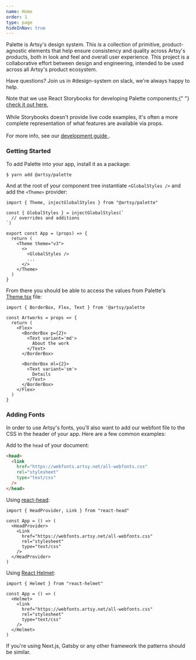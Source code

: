```yaml
---
name: Home
order: 1
type: page
hideInNav: true
---
```


<ArtsyLogoIcon height={80} mt={0.5} />

Palette is Artsy's design system. This is a collection of primitive,
product-agnostic elements that help ensure consistency and quality across
Artsy's products, both in look and feel and overall user experience. This
project is a collaborative effort between design and engineering, intended to be
used across all Artsy's product ecosystem.

Have questions? Join us in #design-system on slack, we're always happy to help.

<Message variant="info" title="Palette Storybook">
  Note that we use React Storybooks for developing Palette components;{" "}
  <a href="https://palette-storybook.artsy.net/" target="_blank">
    check it out here.
  </a>
  <br /> <br />
  While Storybooks doesn't provide live code examples, it's often a more
  complete representation of what features are available via props. <br />
  <br /> For more info, see our <a
    href="https://palette.artsy.net/guides/development"
    target="_blank"
  >
    development guide
  </a>.
</Message>

### Getting Started

To add Palette into your app, install it as a package:

```bash
$ yarn add @artsy/palette
```

And at the root of your component tree instantiate `<GlobalStyles />` and add
the `<Theme>` provider:

```tsx
import { Theme, injectGlobalStyles } from "@artsy/palette"

const { GlobalStyles } = injectGlobalStyles(`
  // overrides and additions
`)

export const App = (props) => {
  return (
    <Theme theme="v3">
      <>
        <GlobalStyles />
        ...
      </>
    </Theme>
  )
}
```

From there you should be able to access the values from Palette's
[Theme.tsx](https://github.com/artsy/palette/blob/main/packages/palette/src/Theme.tsx)
file:

```tsx
import { BorderBox, Flex, Text } from '@artsy/palette

const Artworks = props => {
  return (
    <Flex>
      <BorderBox p={2}>
        <Text variant='md'>
          About the work
        </Text>
      </BorderBox>

      <BorderBox ml={2}>
        <Text variant='sm'>
          Details
        </Text>
      </BorderBox>
    </Flex>
  )
}
```

### Adding Fonts

In order to use Artsy's fonts, you'll also want to add our webfont file to the
CSS in the header of your app. Here are a few common examples:

Add to the `head` of your document:

```html
<head>
  <link
    href="https://webfonts.artsy.net/all-webfonts.css"
    rel="stylesheet"
    type="text/css"
  />
</head>
```

Using [react-head](https://github.com/tizmagik/react-head):

```tsx
import { HeadProvider, Link } from "react-head"

const App = () => (
  <HeadProvider>
    <Link
      href="https://webfonts.artsy.net/all-webfonts.css"
      rel="stylesheet"
      type="text/css"
    />
  </HeadProvider>
)
```

Using [React Helmet](https://github.com/nfl/react-helmet):

```tsx
import { Helmet } from "react-helmet"

const App = () => (
  <Helmet>
    <link
      href="https://webfonts.artsy.net/all-webfonts.css"
      rel="stylesheet"
      type="text/css"
    />
  </Helmet>
)
```

If you're using Next.js, Gatsby or any other framework the patterns should be
similar.
